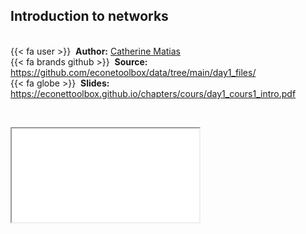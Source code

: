 
::: {.callout-note icon=true appearance="simple"}
## Introduction to networks {.unnumbered}

<br />
{{< fa user >}} &nbsp;**Author:** [Catherine Matias](http://cmatias.perso.math.cnrs.fr/)<br/>
{{< fa brands github >}} &nbsp;**Source:** <https://github.com/econetoolbox/data/tree/main/day1_files/><br/>
{{< fa globe >}} &nbsp;**Slides:** <https://econettoolbox.github.io/chapters/cours/day1_cours1_intro.pdf>
:::


<br />

<div class="container">
  <iframe class="responsive-iframe" src="cours/day1_cours1_intro.pdf"></iframe>
</div> 
